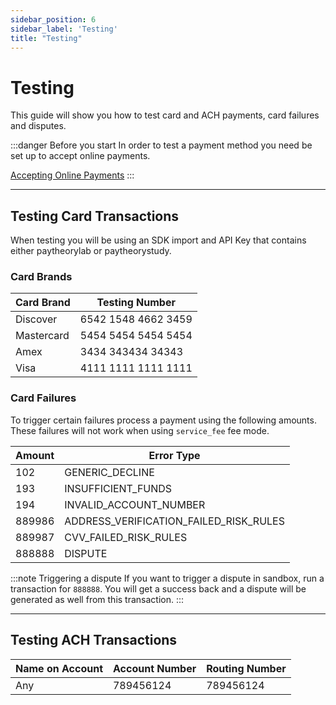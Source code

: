 ```yaml
---
sidebar_position: 6
sidebar_label: 'Testing'
title: "Testing"
---
```


# Testing
This guide will show you how to test card and ACH payments, card failures and disputes.

:::danger Before you start
In order to test a payment method you need be set up to accept online payments.  

<a href= "getting_started/Quickstart" class="button button--primary button--md">Accepting Online Payments</a>
:::

***


## Testing Card Transactions
When testing you will be using an SDK import and API Key that contains either paytheorylab or paytheorystudy.

### Card Brands
|Card Brand |Testing Number        |
------------|----------------------|    
|Discover   |6542 1548 4662 3459   |
|Mastercard |5454 5454 5454 5454   |
|Amex       |3434 343434 34343     |
|Visa       |4111 1111 1111 1111   |

### Card Failures
To trigger certain failures process a payment using the following amounts. These failures will not work when using `service_fee` fee mode.


|Amount |Error Type                             |
------------|---------------------------------------|    
|102        |GENERIC_DECLINE                        |
|193        |INSUFFICIENT_FUNDS                     |
|194        |INVALID_ACCOUNT_NUMBER                 |
|889986     |ADDRESS_VERIFICATION_FAILED_RISK_RULES |
|889987     |CVV_FAILED_RISK_RULES                  |
|888888     |DISPUTE

:::note Triggering a dispute
If you want to trigger a dispute in sandbox, run a transaction for `888888`. You will get a success back and a dispute will be generated as well from this transaction.
:::

***


## Testing ACH Transactions
|Name on Account    |Account Number      | Routing Number     |
--------------------|--------------------|--------------------|
|Any                |789456124           |789456124           |


